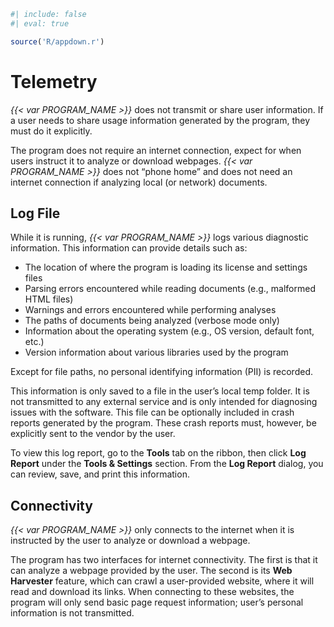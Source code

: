 ```r
#| include: false
#| eval: true

source('R/appdown.r')
```

# Telemetry

*{{< var PROGRAM_NAME >}}* does not transmit or share user information.
If a user needs to share usage information generated by the program, they must do it explicitly.

The program does not require an internet connection, expect for when users instruct it to analyze or download webpages.
*{{< var PROGRAM_NAME >}}* does not "phone home" and does not need an internet connection if analyzing local (or network) documents.

## Log File {-}

While it is running, *{{< var PROGRAM_NAME >}}* logs various diagnostic information.
This information can provide details such as:

- The location of where the program is loading its license and settings files
- Parsing errors encountered while reading documents (e.g., malformed HTML files)
- Warnings and errors encountered while performing analyses
- The paths of documents being analyzed (verbose mode only)
- Information about the operating system (e.g., OS version, default font, etc.)
- Version information about various libraries used by the program

Except for file paths, no personal identifying information (PII) is recorded.

This information is only saved to a file in the user's local temp folder.
It is not transmitted to any external service and is only intended for diagnosing issues with the software.
This file can be optionally included in crash reports generated by the program.
These crash reports must, however, be explicitly sent to the vendor by the user.

::: {.tipsection data-latex=""}
To view this log report, go to the **Tools** tab on the ribbon, then click **Log Report** under the **Tools & Settings** section.
From the **Log Report** dialog, you can review, save, and print this information.
:::

## Connectivity {-}

*{{< var PROGRAM_NAME >}}* only connects to the internet when it is instructed by the user to analyze or download a webpage.

The program has two interfaces for internet connectivity.
The first is that it can analyze a webpage provided by the user.
The second is its **Web Harvester** feature, which can crawl a user-provided website, where it will read and download its links.
When connecting to these websites, the program will only send basic page request information; user's personal information is not transmitted.
